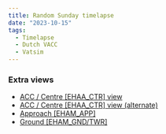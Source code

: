 ```yaml
---
title: Random Sunday timelapse
date: "2023-10-15"
tags:
  - Timelapse
  - Dutch VACC
  - Vatsim
---
```


<Youtube id="7IBFKwE_F2w" />

### Extra views

- [ACC / Centre [EHAA_CTR] view](https://youtu.be/I-VnO0RtUBc)
- [ACC / Centre [EHAA_CTR] view (alternate)](https://youtu.be/0nFXTQcY6-I)
- [Approach [EHAM_APP]](https://youtu.be/jo1VFiRaiPk)
- [Ground [EHAM_GND/TWR]](https://youtu.be/Q9uJxokgLTo)
